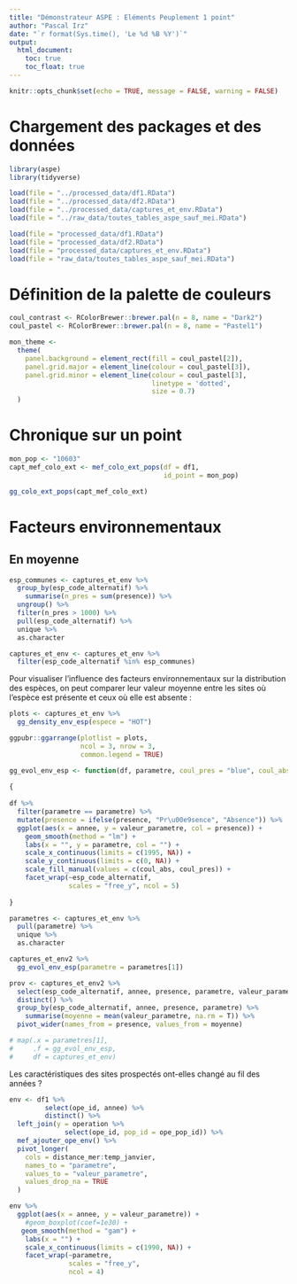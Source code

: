 ```yaml
---
title: "Démonstrateur ASPE : Eléments Peuplement 1 point"
author: "Pascal Irz"
date: "`r format(Sys.time(), 'Le %d %B %Y')`"
output:
  html_document:
    toc: true
    toc_float: true
---
```

  
```r
knitr::opts_chunk$set(echo = TRUE, message = FALSE, warning = FALSE)
```

# Chargement des packages et des données

```r
library(aspe)
library(tidyverse)
```


```r
load(file = "../processed_data/df1.RData")
load(file = "../processed_data/df2.RData")
load(file = "../processed_data/captures_et_env.RData")
load(file = "../raw_data/toutes_tables_aspe_sauf_mei.RData")
```

```r
load(file = "processed_data/df1.RData")
load(file = "processed_data/df2.RData")
load(file = "processed_data/captures_et_env.RData")
load(file = "raw_data/toutes_tables_aspe_sauf_mei.RData")
```


# Définition de la palette de couleurs

```r
coul_contrast <- RColorBrewer::brewer.pal(n = 8, name = "Dark2")
coul_pastel <- RColorBrewer::brewer.pal(n = 8, name = "Pastel1")

mon_theme <-
  theme(
    panel.background = element_rect(fill = coul_pastel[2]),
    panel.grid.major = element_line(colour = coul_pastel[3]),
    panel.grid.minor = element_line(colour = coul_pastel[3],
                                    linetype = 'dotted',
                                    size = 0.7)
  )
```

# Chronique sur un point

```r
mon_pop <- "10603"
capt_mef_colo_ext <- mef_colo_ext_pops(df = df1,
                                       id_point = mon_pop)
```



```r
gg_colo_ext_pops(capt_mef_colo_ext)
```

# Facteurs environnementaux

## En moyenne

```r
esp_communes <- captures_et_env %>%
  group_by(esp_code_alternatif) %>% 
    summarise(n_pres = sum(presence)) %>% 
  ungroup() %>% 
  filter(n_pres > 1000) %>% 
  pull(esp_code_alternatif) %>% 
  unique %>% 
  as.character

captures_et_env <- captures_et_env %>% 
  filter(esp_code_alternatif %in% esp_communes)
```

Pour visualiser l'influence des facteurs environnementaux sur la distribution des espèces, on peut comparer leur valeur moyenne entre les sites où l'espèce est présente et ceux où elle est absente :

```r
plots <- captures_et_env %>%
  gg_density_env_esp(espece = "HOT")

ggpubr::ggarrange(plotlist = plots,
                  ncol = 3, nrow = 3,
                  common.legend = TRUE)
```




```r
gg_evol_env_esp <- function(df, parametre, coul_pres = "blue", coul_abs = "red")
  
{
  
df %>% 
  filter(parametre == parametre) %>% 
  mutate(presence = ifelse(presence, "Pr\u00e9sence", "Absence")) %>% 
  ggplot(aes(x = annee, y = valeur_parametre, col = presence)) +
    geom_smooth(method = "lm") +
    labs(x = "", y = parametre, col = "") +
    scale_x_continuous(limits = c(1995, NA)) +
    scale_y_continuous(limits = c(0, NA)) +
    scale_fill_manual(values = c(coul_abs, coul_pres)) +
    facet_wrap(~esp_code_alternatif,
               scales = "free_y", ncol = 5)
  
}

parametres <- captures_et_env %>% 
  pull(parametre) %>% 
  unique %>% 
  as.character

captures_et_env2 %>% 
  gg_evol_env_esp(parametre = parametres[1])

prov <- captures_et_env2 %>%
  select(esp_code_alternatif, annee, presence, parametre, valeur_parametre) %>% 
  distinct() %>% 
  group_by(esp_code_alternatif, annee, presence, parametre) %>% 
    summarise(moyenne = mean(valeur_parametre, na.rm = T)) %>% 
  pivot_wider(names_from = presence, values_from = moyenne)

# map(.x = parametres[1],
#     .f = gg_evol_env_esp,
#     df = captures_et_env)

```

Les caractéristiques des sites prospectés ont-elles changé au fil des années ?

```r
env <- df1 %>%
         select(ope_id, annee) %>%
         distinct() %>%
  left_join(y = operation %>%
              select(ope_id, pop_id = ope_pop_id)) %>% 
  mef_ajouter_ope_env() %>% 
  pivot_longer(
    cols = distance_mer:temp_janvier,
    names_to = "parametre",
    values_to = "valeur_parametre",
    values_drop_na = TRUE
  )

env %>% 
  ggplot(aes(x = annee, y = valeur_parametre)) +
    #geom_boxplot(coef=1e30) +
   geom_smooth(method = "gam") +
    labs(x = "") +
    scale_x_continuous(limits = c(1990, NA)) +
    facet_wrap(~parametre,
               scales = "free_y",
               ncol = 4)
```


```r

```



